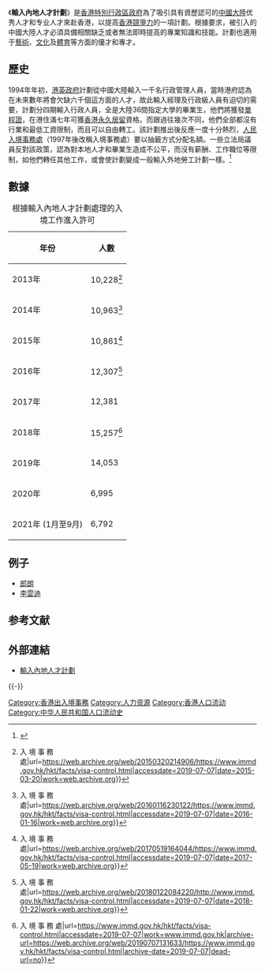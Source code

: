《'''輸入內地人才計劃'''》是[[香港特別行政區政府|香港特別行政區政府]]為了吸引具有資歷認可的[[中國大陸|中國大陸]]优秀人才和专业人才來赴香港，以提高[[香港|香港]][[競爭力|競爭力]]的一項計劃。根據要求，被引入的中國大陸人才必須具備相關缺乏或者無法即時提高的專業知識和技能。計劃也適用于[[藝術|藝術]]、[[文化|文化]]及[[體育|體育]]等方面的優才和專才。

== 歷史 ==
1994年年初，[[港英政府|港英政府]]計劃從中國大陸輸入一千名行政管理人員，當時港府認為在未來數年將會欠缺六千個這方面的人才，故此輸入經理及行政級人員有迫切的需要，計劃分四期輸入行政人員，全是大陸36間指定大學的畢業生，他們將獲發[[單程證|單程證]]，在港住滿七年可獲[[香港永久居民|香港永久居留]]資格。而跟過往幾次不同，他們全部都沒有行業和最低工資限制，而且可以自由轉工。該計劃推出後反應一度十分熱烈，[[人民入境事務處|人民入境事務處]]（1997年後改稱入境事務處）要以抽籤方式分配名額。一些立法局議員反對該政策，認為對本地人才和畢業生造成不公平，而沒有薪酬、工作職位等限制，如他們轉任其他工作，或會使計劃變成一般輸入外地勞工計劃一樣。<ref>{{cite news |title=中國專才計劃 |url=http://news.tvb.com/programmes/newsfile/5a09da1ee6038326444b58d9 |date=2017-11-13 |agency=無綫電視新聞檔案 |language=zh-yue |access-date=2018-12-20 |archive-url=https://web.archive.org/web/20181220230406/http://news.tvb.com/programmes/newsfile/5a09da1ee6038326444b58d9 |archive-date=2018-12-20 |dead-url=no }}</ref>

== 數據 ==
{| class="wikitable"
|+
根據輸入內地人才計劃處理的入境工作進入許可
!年份
!人數
|-
|2013年
|10,228<ref>{{Cite web|title=簽 證 {{!}} 入 境 事 務 處|url=https://web.archive.org/web/20150320214906/https://www.immd.gov.hk/hkt/facts/visa-control.html|accessdate=2019-07-07|date=2015-03-20|work=web.archive.org}}</ref>
|-
|2014年
|10,963<ref>{{Cite web|title=簽 證 {{!}} 入 境 事 務 處|url=https://web.archive.org/web/20160116230122/https://www.immd.gov.hk/hkt/facts/visa-control.html|accessdate=2019-07-07|date=2016-01-16|work=web.archive.org}}</ref>
|-
|2015年
|10,861<ref>{{Cite web|title=簽 證 {{!}} 入 境 事 務 處|url=https://web.archive.org/web/20170519164044/https://www.immd.gov.hk/hkt/facts/visa-control.html|accessdate=2019-07-07|date=2017-05-19|work=web.archive.org}}</ref>
|-
|2016年
|12,307<ref>{{Cite web|title=簽 證 {{!}} 入 境 事 務 處|url=https://web.archive.org/web/20180122084220/http://www.immd.gov.hk/hkt/facts/visa-control.html|accessdate=2019-07-07|date=2018-01-22|work=web.archive.org}}</ref>
|-
|2017年
|12,381
|-
|2018年
|15,257<ref>{{Cite web|title=簽 證 {{!}} 入 境 事 務 處|url=https://www.immd.gov.hk/hkt/facts/visa-control.html|accessdate=2019-07-07|work=www.immd.gov.hk|archive-url=https://web.archive.org/web/20190707131633/https://www.immd.gov.hk/hkt/facts/visa-control.html|archive-date=2019-07-07|dead-url=no}}</ref>
|-
|2019年
|14,053
|-
|2020年
|6,995
|- 
|2021年 (1月至9月)
|6,792
|}

== 例子 ==
* [[郎朗|郎朗]]
* [[李雲迪|李雲迪]]

== 参考文献 ==
{{Reflist}}

== 外部連結 ==
*[https://web.archive.org/web/20081204065611/http://www.immd.gov.hk/zhtml/faq_asmtp.htm#b 輸入內地人才計劃]

{{-}}
{{Hong Kongers}}

[[Category:香港出入境事務|Category:香港出入境事務]]
[[Category:人力资源|Category:人力资源]]
[[Category:香港人口流动|Category:香港人口流动]]
[[Category:中华人民共和国人口流动史|Category:中华人民共和国人口流动史]]